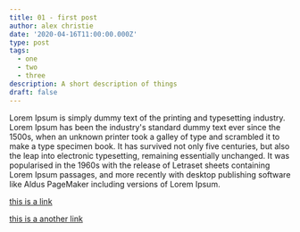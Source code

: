 ```yaml
---
title: 01 - first post
author: alex christie
date: '2020-04-16T11:00:00.000Z'
type: post
tags:
  - one
  - two
  - three
description: A short description of things
draft: false
---
```


Lorem Ipsum is simply dummy text of the printing and typesetting industry. Lorem Ipsum has been the industry's standard dummy text ever since the 1500s, when an unknown printer took a galley of type and scrambled it to make a type specimen book. It has survived not only five centuries, but also the leap into electronic typesetting, remaining essentially unchanged. It was popularised in the 1960s with the release of Letraset sheets containing Lorem Ipsum passages, and more recently with desktop publishing software like Aldus PageMaker including versions of Lorem Ipsum.

[this is a link](/garden/linked)

[this is a another link](/garden/rethinking)
